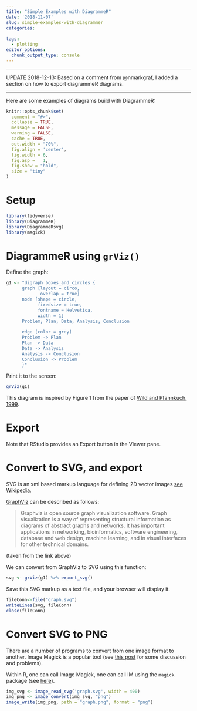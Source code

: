 ```yaml
---
title: "Simple Examples with DiagrammeR"
date: '2018-11-07'
slug: simple-examples-with-diagrammer
categories:
  
tags:
  - plotting
editor_options: 
  chunk_output_type: console
---
```



---

UPDATE 2018-12-13: Based on a comment from @nmarkgraf, I added a section on how to export diagrammeR diagrams.

---


Here are some examples of diagrams build with DiagrammeR:

```r

knitr::opts_chunk$set(
  comment = "#>",
  collapse = TRUE,
  message = FALSE,
  warning = FALSE,
  cache = TRUE,
  out.width = "70%",
  fig.align = 'center',
  fig.width = 6,
  fig.asp =   1,
  fig.show = "hold",
  size = "tiny"
)
```

# Setup

```r
library(tidyverse)
library(DiagrammeR)
library(DiagrammeRsvg)
library(magick)
```


# DiagrammeR using `grViz()`

Define the graph:

```r
g1 <- "digraph boxes_and_circles {
      graph [layout = circo,
             overlap = true]
      node [shape = circle,
            fixedsize = true,
            fontname = Helvetica,
            width = 1]
      Problem; Plan; Data; Analysis; Conclusion
    
      edge [color = grey]      
      Problem -> Plan
      Plan -> Data
      Data -> Analysis
      Analysis -> Conclusion
      Conclusion -> Problem
      }"
```

Print it to the screen:

```r
grViz(g1)
```



<!-- ![](/post/2018-11-07-simple-examples-with-diagrammer_files/diagrammer1.png) -->

This diagram is inspired by Figure 1 from the paper of [Wild and Pfannkuch, 1999](https://www.stat.auckland.ac.nz/~iase/publications/isr/99.Wild.Pfannkuch.pdf).


# Export

Note that RStudio provides an Export button in the Viewer pane.



# Convert to SVG, and export

SVG is an xml based markup language for defining 2D vector images [see Wikipedia](https://en.wikipedia.org/wiki/Scalable_Vector_Graphics).

[GraphViz](https://www.graphviz.org/) can be described as follows:

>    Graphviz is open source graph visualization software. Graph visualization is a way of representing structural information as diagrams of abstract graphs and networks. It has important applications in networking, bioinformatics,  software engineering, database and web design, machine learning, and in visual interfaces for other technical domains. 

(taken from the link above)


We can convert from GraphViz to SVG using this function:


```r
svg <- grViz(g1) %>% export_svg() 
```

Save this SVG markup as a text file, and your browser will display it.


```r
fileConn<-file("graph.svg")
writeLines(svg, fileConn)
close(fileConn)
```



# Convert SVG to PNG


There are a number of programs to convert from one image format to another. Image Magick is a popular tool (see [this post](https://stackoverflow.com/questions/9853325/how-to-convert-a-svg-to-a-png-with-image-magick/26048343) for some discussion and problems).

Within R, one can call Image Magick, one can call IM using the `magick` package (see [here](https://cran.r-project.org/web/packages/magick/vignettes/intro.html)).



```r
img_svg <- image_read_svg('graph.svg', width = 400)
img_png <- image_convert(img_svg, "png")
image_write(img_png, path = "graph.png", format = "png")
```




